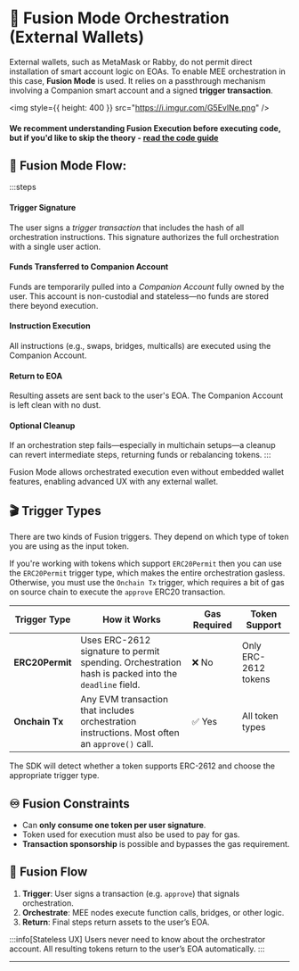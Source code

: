 
# 🧡 Fusion Mode Orchestration (External Wallets)

External wallets, such as MetaMask or Rabby, do not permit direct installation of smart account logic on EOAs. To enable MEE orchestration in this case, **Fusion Mode** is used. It relies on a passthrough mechanism involving a Companion smart account and a signed **trigger transaction**.

<img style={{ height: 400 }} src="https://i.imgur.com/G5EvlNe.png" />

#### We recomment understanding Fusion Execution before executing code, but if you'd like to skip the theory - [read the code guide](/new/getting-started/pay-gas-erc20-token#-2-fusion-mode-used-with-external-wallets)

## 🎴 Fusion Mode Flow:

:::steps
#### **Trigger Signature** 
   The user signs a *trigger transaction* that includes the hash of all orchestration instructions. This signature authorizes the full orchestration with a single user action.

#### **Funds Transferred to Companion Account** 
   Funds are temporarily pulled into a *Companion Account* fully owned by the user. This account is non-custodial and stateless—no funds are stored there beyond execution.

#### **Instruction Execution** 
   All instructions (e.g., swaps, bridges, multicalls) are executed using the Companion Account.

#### **Return to EOA** 
   Resulting assets are sent back to the user's EOA. The Companion Account is left clean with no dust.

#### **Optional Cleanup** 
   If an orchestration step fails—especially in multichain setups—a cleanup can revert intermediate steps, returning funds or rebalancing tokens.
:::

Fusion Mode allows orchestrated execution even without embedded wallet features, enabling advanced UX with any external wallet.


## 🎬 Trigger Types

There are two kinds of Fusion triggers. They depend on which type of token you are using as 
the input token. 

If you're working with tokens which support `ERC20Permit` then you can use the `ERC20Permit`
trigger type, which makes the entire orchestration gasless. Otherwise, you must use the 
`Onchain Tx` trigger, which requires a bit of gas on source chain to execute the `approve` ERC20
transaction. 

| Trigger Type     | How it Works                                                        | Gas Required | Token Support        |
|------------------|---------------------------------------------------------------------|--------------|----------------------|
| **ERC20Permit**  | Uses ERC-2612 signature to permit spending. Orchestration hash is packed into the `deadline` field. | ❌ No         | Only ERC-2612 tokens |
| **Onchain Tx**   | Any EVM transaction that includes orchestration instructions. Most often an `approve()` call.          | ✅ Yes        | All token types      |

The SDK will detect whether a token supports ERC-2612 and choose the appropriate trigger type.

## ♾️ Fusion Constraints
- Can **only consume one token per user signature**.
- Token used for execution must also be used to pay for gas.
- **Transaction sponsorship** is possible and bypasses the gas requirement.

## 🔢 Fusion Flow
1. **Trigger**: User signs a transaction (e.g. `approve`) that signals orchestration.
2. **Orchestrate**: MEE nodes execute function calls, bridges, or other logic.
3. **Return**: Final steps return assets to the user’s EOA.

:::info[Stateless UX]
Users never need to know about the orchestrator account. All resulting tokens return to the user’s EOA automatically.
:::

---
